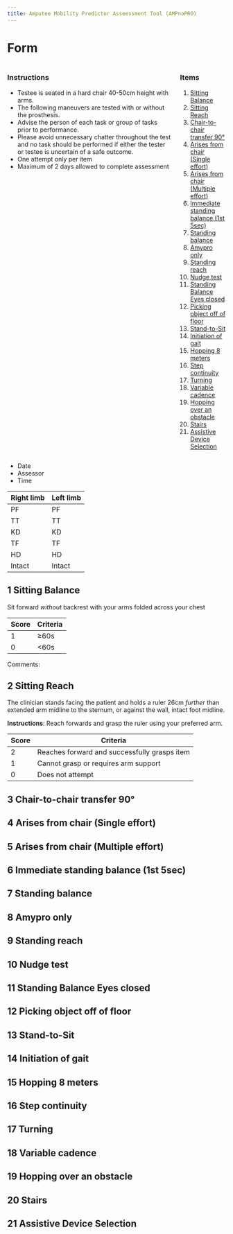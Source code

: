 ```yaml
---
title: Amputee Mobility Predictor Asseessment Tool (AMPnoPRO)
---
```



# Form


::: {.columns}
::: {.column}
### Instructions

- Testee is seated in a hard chair 40-50cm height with arms.
- The following maneuvers are tested with or without the prosthesis.
- Advise the person of each task or group of tasks prior to performance.
- Please avoid unnecessary chatter throughout the test and no task should be performed if either the tester or testee is uncertain of a safe outcome.
- One attempt only per item
- Maximum of 2 days allowed to complete assessment


:::
::: {.column}

### Items

1. [Sitting Balance](#form-item1)
1. [Sitting Reach](#form-item2)
1. [Chair-to-chair transfer 90&deg;](#form-item3)
1. [Arises from chair (Single effort)](#form-item4)
1. [Arises from chair (Multiple effort)](#form-item5)
1. [Immediate standing balance (1st 5sec)](#form-item6)
1. [Standing balance](#form-item7)
1. [Amypro only](#form-item8)
1. [Standing reach](#form-item9)
1. [Nudge test](#form-item10)
1. [Standing Balance Eyes closed](#form-item11)
1. [Picking object off of floor](#form-item12)
1. [Stand-to-Sit](#form-item13)
1. [Initiation of gait](#form-item14)
1. [Hopping 8 meters](#form-item15)
1. [Step continuity](#form-item16)
1. [Turning](#form-item17)
1. [Variable cadence](#form-item18)
1. [Hopping over an obstacle](#form-item19)
1. [Stairs](#form-item20)
1. [Assistive Device Selection](#form-item21)

:::
:::


- Date
- Assessor
- Time

| Right limb | Left limb |
|-|-|
|PF | PF |
| TT | TT |
| KD | KD |
| TF | TF |
| HD | HD |
| Intact | Intact |

## 1 Sitting Balance {#form-item1}

Sit forward *without* backrest with your arms folded across your chest

| Score | Criteria |
|-|-|
|1| &ge;60s |
|0| &lt;60s |


Comments:


## 2 Sitting Reach {#form-item2}

The clinician stands facing the patient and holds a ruler 26cm *further* than extended arm midline to the sternum, or against the wall, intact foot midline.

**Instructions**: Reach forwards and grasp the ruler using your preferred arm.

|Score | Criteria |
|-|-|
| 2 | Reaches forward and successfully grasps item |
| 1 | Cannot grasp or requires arm support |
| 0 | Does not attempt |


## 3 Chair-to-chair transfer 90&deg; {#form-item3}



## 4 Arises from chair (Single effort) {#form-item4}
## 5 Arises from chair (Multiple effort) {#form-item5}
## 6 Immediate standing balance (1st 5sec) {#form-item6}

## 7 Standing balance {#form-item7}

## 8 Amypro only {#form-item8}


## 9 Standing reach {#form-item9}


## 10 Nudge test {#form-item10}

## 11 Standing Balance Eyes closed {#form-item11}

## 12 Picking object off of floor {#form-item12}


## 13 Stand-to-Sit {#form-item13}

## 14 Initiation of gait {#form-item14}
## 15 Hopping 8 meters {#form-item15}


## 16 Step continuity {#form-item16}

## 17 Turning {#form-item17}

## 18 Variable cadence {#form-item18}

## 19 Hopping over an obstacle {#form-item19}



## 20 Stairs {#form-item20}


## 21 Assistive Device Selection {#form-item21}